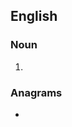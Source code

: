 ==English==

===Noun===
{{en-noun|noogies}}

# {{alternative spelling of|noogie|lang=en}}

===Anagrams===
* {{anagrams|en|goony|yoong}}
